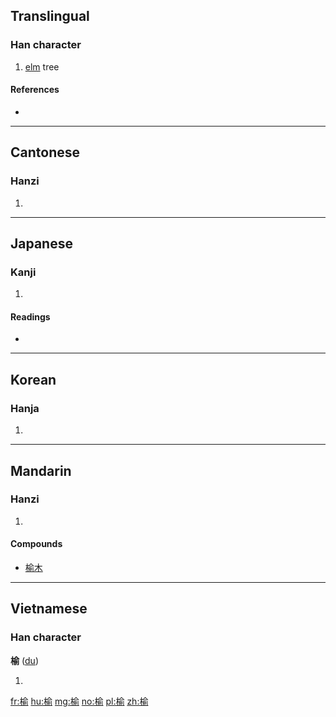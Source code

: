 {{also|楡}}
==Translingual==

===Han character===
{{Han char|rn=75|rad=木|as=09|sn=13|four=48921|canj=DOMN|ids=⿰木俞}}

# [[elm]] tree

====References====
* {{Han ref|kx=0542.191|dj=0927.190|hdz=21253.010|uh=6986|ud=27014|bh=B7AE|bd=47022}}

----

==Cantonese==

===Hanzi===
{{yue-hanzi|jyut=[[jyu4]]|y=yu4}}

# {{defn|lang=yue|sort=木09}}

----

==Japanese==

===Kanji===
{{ja-kanji|grade=|rs=木09}}

# {{defn|lang=ja|sort=木09}}

====Readings====
* {{ja-readings|on=[[ゆ]] (yu)|kun=[[にれ]] (nire)}}

----

==Korean==

===Hanja===
{{ko-hanja|hangeul=[[유]]|eumhun=|rv=yu|mr=yu|y=yu}}

# {{defn|lang=ko|sort=木09}}

----

==Mandarin==

===Hanzi===
{{cmn-hanzi|pin=[[yú]] ([[yu2]])|wg=yü<sup>2</sup>}}

# {{defn|lang=cmn|sort=木09}}

====Compounds====
* [[榆木]]

----

==Vietnamese==

===Han character===
'''榆''' ([[du]])

# {{defn|lang=vi}}

[[fr:榆]]
[[hu:榆]]
[[mg:榆]]
[[no:榆]]
[[pl:榆]]
[[zh:榆]]
